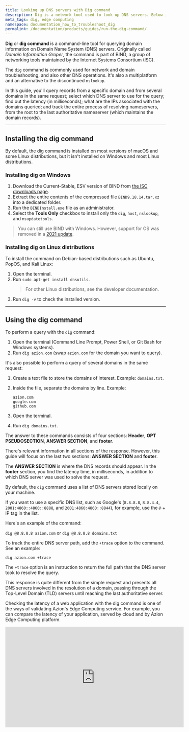 ```yaml
---
title: Looking up DNS servers with Dig command 
description: Dig is a network tool used to look up DNS servers. Below is a step by step guide, depending on the platform you are using.
meta_tags: dig, edge computing
namespace: documentation_how_to_troubleshoot_dig
permalink: /documentation/products/guides/run-the-dig-command/
---
```


**Dig** or **dig command** is a command-line tool for querying domain information on Domain Name System (DNS) servers. Originally called *Domain Information Groper*, the command is part of BIND, a group of networking tools maintained by the Internet Systems Consortium (ISC).

The `dig` command is commonly used for network and domain troubleshooting, and also other DNS operations. It's also a multiplatform and an alternative to the discontinued `nslookup`.

In this guide, you'll query records from a specific domain and from several domains in the same request; select which DNS server to use for the query; find out the latency (in milliseconds); what are the IPs associated with the domains queried; and track the entire process of resolving nameservers, from the root to the last authoritative nameserver (which maintains the domain records).

---

## Installing the dig command

By default, the dig command is installed on most versions of macOS and some Linux distributions, but it isn't installed on Windows and most Linux distributions.

### Installing dig on Windows

1. Download the Current-Stable, ESV version of BIND from [the ISC downloads page](https://www.isc.org/download/).
2. Extract the entire contents of the compressed file `BIND9.18.14.tar.xz` into a dedicated folder.
3. Run the `BINDInstall.exe` file as an administrator.
4. Select the **Tools Only** checkbox to install only the `dig`, `host`, `nslookup`, and `nsupdatetools`.

> You can still use BIND with Windows. However, support for OS was removed in a [2021 update](https://www.isc.org/blogs/bind-update-summer2021/).

### Installing dig on Linux distributions

To install the command on Debian-based distributions such as Ubuntu, PopOS, and Kali Linux:

1. Open the terminal.
2. Run `sudo apt-get install dnsutils`.
   > For other Linux distributions, see the developer documentation.
3. Run `dig -v` to check the installed version.

---

## Using the dig command

To perform a query with the `dig` command:

1. Open the terminal (Command Line Prompt, Power Shell, or Git Bash for Windows systems).
2. Run `dig azion.com` (swap `azion.com` for the domain you want to query).

It's also possible to perform a query of several domains in the same request:

1. Create a text file to store the domains of interest. Example: `domains.txt`.
2. Inside the file, separate the domains by line. Example:

   ```
   azion.com
   google.com
   github.com
   ```

3. Open the terminal.
4. Run `dig domains.txt`.

The answer to these commands consists of four sections: **Header**, **OPT PSEUDOSECTION**, **ANSWER SECTION**, and **footer**.

There's relevant information in all sections of the response. However, this guide will focus on the last two sections: **ANSWER SECTION** and **footer**.

The **ANSWER SECTION** is where the DNS records should appear. In the **footer** section, you find the latency time, in milliseconds, in addition to which DNS server was used to solve the request.

By default, the `dig` command uses a list of DNS servers stored locally on your machine.

If you want to use a specific DNS list, such as Google's (`8.8.8.8`, `8.8.4.4`, `2001:4860::4860::8888`, and `2001:4860:4860::8844`), for example, use the `@` + IP tag in the list.

Here's an example of the command:

`dig @8.8.8.8 azion.com` or `dig @8.8.8.8 domains.txt`

To track the entire DNS server path, add the `+trace` option to the command. See an example:

`dig azion.com +trace`

The `+trace` option is an instruction to return the full path that the DNS server took to resolve the query.

This response is quite different from the simple request and presents all DNS servers involved in the resolution of a domain, passing through the Top-Level Domain (TLD) servers until reaching the last authoritative server.

Checking the latency of a web application with the dig command is one of the ways of validating Azion's Edge Computing service. For example, you can compare the latency of your application, served by cloud and by Azion Edge Computing platform.

<iframe width="560" height="315" src="https://www.youtube.com/watch?v=LsXHGoP1sz0" title="Looking up DNS servers with Dig command YouTube video" loading="lazy" frameborder="0" allow="accelerometer; autoplay; clipboard-write; encrypted-media; gyroscope; picture-in-picture; web-share" allowfullscreen></iframe>
